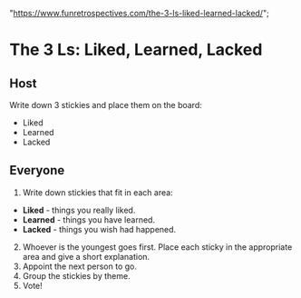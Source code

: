   "https://www.funretrospectives.com/the-3-ls-liked-learned-lacked/";

# The 3 Ls: Liked, Learned, Lacked

## Host

Write down 3 stickies and place them on the board:

- Liked
- Learned
- Lacked

## Everyone

1. Write down stickies that fit in each area:

- **Liked** - things you really liked.
- **Learned** - things you have learned.
- **Lacked** - things you wish had happened.

2. Whoever is the youngest goes first. Place each sticky in the appropriate area and give a short explanation.
3. Appoint the next person to go.
4. Group the stickies by theme.
5. Vote!
